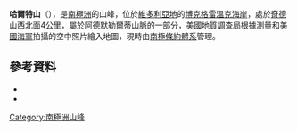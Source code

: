 {{coord|72|5|S|169|5|E|source:GNIS|display=title}}

'''哈爾特山'''（{{lang-en|Mount Hart}}），是[[南極洲|南極洲]]的山峰，位於[[維多利亞地|維多利亞地]]的[[博克格雷溫克海岸|博克格雷溫克海岸]]，處於[[奇德山|奇德山]]西北面4公里，屬於[[阿德默勒爾蒂山脈|阿德默勒爾蒂山脈]]的一部分，[[美國地質調查局|美國地質調查局]]根據測量和[[美國海軍|美國海軍]]拍攝的空中照片繪入地圖，現時由[[南極條約體系|南極條約體系]]管理。

==參考資料==
*{{cite gnis | type = antarid | id = 6435| name = Hart, Mount | accessdate = 2012-05-29}}
*{{usgs-gazetteer|id=6435|name=Hart, Mount}}

{{DEFAULTSORT:Mount Hart}}
[[Category:南極洲山峰|Category:南極洲山峰]]


{{BorchgrevinkCoast-geo-stub}}